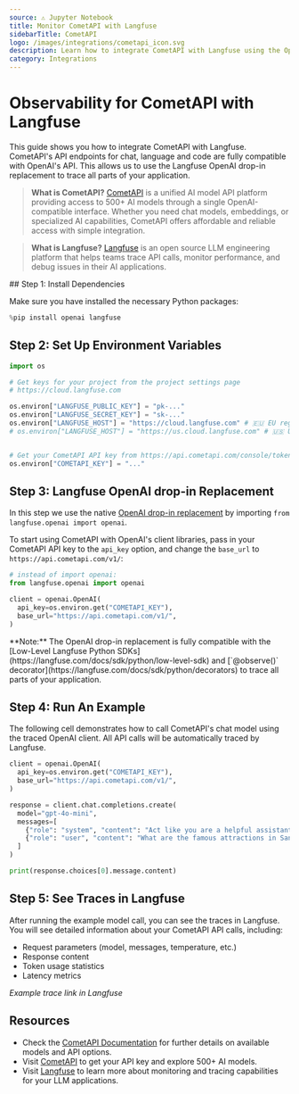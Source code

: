```yaml
---
source: ⚠️ Jupyter Notebook
title: Monitor CometAPI with Langfuse
sidebarTitle: CometAPI
logo: /images/integrations/cometapi_icon.svg
description: Learn how to integrate CometAPI with Langfuse using the OpenAI drop-in replacement.
category: Integrations
---
```


# Observability for CometAPI with Langfuse

This guide shows you how to integrate CometAPI with Langfuse. CometAPI's API endpoints for chat, language and code are fully compatible with OpenAI's API. This allows us to use the Langfuse OpenAI drop-in replacement to trace all parts of your application.

> **What is CometAPI?** [CometAPI](https://www.cometapi.com/?utm_source=langfuse&utm_campaign=integration&utm_medium=integration&utm_content=integration) is a unified AI model API platform providing access to 500+ AI models through a single OpenAI-compatible interface. Whether you need chat models, embeddings, or specialized AI capabilities, CometAPI offers affordable and reliable access with simple integration.

> **What is Langfuse?** [Langfuse](https://langfuse.com) is an open source LLM engineering platform that helps teams trace API calls, monitor performance, and debug issues in their AI applications.

<Steps>
## Step 1: Install Dependencies

Make sure you have installed the necessary Python packages:


```python
%pip install openai langfuse
```

## Step 2: Set Up Environment Variables


```python
import os

# Get keys for your project from the project settings page
# https://cloud.langfuse.com

os.environ["LANGFUSE_PUBLIC_KEY"] = "pk-..." 
os.environ["LANGFUSE_SECRET_KEY"] = "sk-..."
os.environ["LANGFUSE_HOST"] = "https://cloud.langfuse.com" # 🇪🇺 EU region
# os.environ["LANGFUSE_HOST"] = "https://us.cloud.langfuse.com" # 🇺🇸 US region


# Get your CometAPI API key from https://api.cometapi.com/console/token
os.environ["COMETAPI_KEY"] = "..."
```

## Step 3: Langfuse OpenAI drop-in Replacement

In this step we use the native [OpenAI drop-in replacement](https://langfuse.com/integrations/model-providers/openai-py) by importing `from langfuse.openai import openai`.

To start using CometAPI with OpenAI's client libraries, pass in your CometAPI API key to the `api_key` option, and change the `base_url` to `https://api.cometapi.com/v1/`:


```python
# instead of import openai:
from langfuse.openai import openai

client = openai.OpenAI(
  api_key=os.environ.get("COMETAPI_KEY"),
  base_url="https://api.cometapi.com/v1/",
)
```

<Callout type="info" emoji="ℹ️">
**Note:** The OpenAI drop-in replacement is fully compatible with the [Low-Level Langfuse Python SDKs](https://langfuse.com/docs/sdk/python/low-level-sdk) and [`@observe()` decorator](https://langfuse.com/docs/sdk/python/decorators) to trace all parts of your application.
</Callout>

## Step 4: Run An Example

The following cell demonstrates how to call CometAPI's chat model using the traced OpenAI client. All API calls will be automatically traced by Langfuse.


```python
client = openai.OpenAI(
  api_key=os.environ.get("COMETAPI_KEY"),
  base_url="https://api.cometapi.com/v1/",
)

response = client.chat.completions.create(
  model="gpt-4o-mini",
  messages=[
    {"role": "system", "content": "Act like you are a helpful assistant."},
    {"role": "user", "content": "What are the famous attractions in San Francisco?"},
  ]
)

print(response.choices[0].message.content)
```

## Step 5: See Traces in Langfuse

After running the example model call, you can see the traces in Langfuse. You will see detailed information about your CometAPI API calls, including:

- Request parameters (model, messages, temperature, etc.)
- Response content
- Token usage statistics
- Latency metrics


_Example trace link in Langfuse_
</Steps>


<LearnMore />

## Resources

- Check the [CometAPI Documentation](https://api.cometapi.com/doc) for further details on available models and API options.
- Visit [CometAPI](https://www.cometapi.com/?utm_source=langfuse&utm_campaign=integration&utm_medium=integration&utm_content=integration) to get your API key and explore 500+ AI models.
- Visit [Langfuse](https://langfuse.com) to learn more about monitoring and tracing capabilities for your LLM applications.
